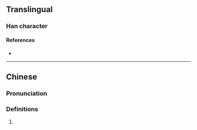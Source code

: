 {{character info}}
==Translingual==

===Han character===
{{Han char|rn=86|rad=火|as=13|sn=17|four=90836|canj=FYTP|ids=⿰火意}}

====References====
* {{Han ref|kx=0685.201|dkj=19493|hdz=32242.030|uh=71F1|ud=29169|bh=ED5D|bd=60765}}

----

==Chinese==
{{zh-forms}}

===Pronunciation===
{{zh-pron
|m=yì
|c=ji3
|mc=
|oc=
|ma=
|cat=
}}

===Definitions===
{{zh-hanzi}}

# {{rfdef|1=zh}}